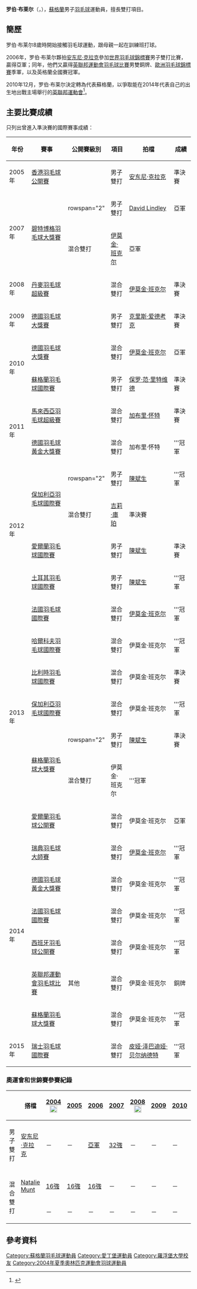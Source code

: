 {{noteTA|G1=Badminton}}
{{Infobox 羽球選手
| playername              = 罗伯·布莱尔<br/>{{lang|en|Robert Blair}}
| image                   = Badminton-robert blair.jpg
| size                    = 200px
| caption                 = 
| birth_name              = 
| date_of_birth           = {{birth_date_and_age|1981|8|7}}<ref name="England">{{cite web|title=In Profile:  ROB BLAIR|url=http://www.badmintonengland.co.uk/text.asp?section=503&sectionTitle=Robert+Blair|publisher=Badminton England|accessdate=2011-12-16|deadurl=yes|archiveurl=https://web.archive.org/web/20110929073824/http://www.badmintonengland.co.uk/text.asp?section=503&sectionTitle=Robert+Blair|archivedate=2011-09-29}}{{en}}</ref>
| place_of_birth          = {{SCO}}[[爱丁堡|爱丁堡]]<ref name="Commonwealth">{{cite web|title=XX Commonwealth Games Athlete Biography - Robert Blair|url=http://results.glasgow2014.com/athlete/lawn_bowls/1015779/robert_blair.html}}{{en}}</ref>
| height                  = {{height|m=1.86}}<ref name="Commonwealth"/>
| weight                  = {{weight|kg=84}}<ref name="Commonwealth"/>
| event                   = 男子雙打、混合雙打
| country                 = {{GBR}}<br/>{{ENG}} (2001-2010)<br/>{{SCO}} (2010-)
| years_active            = 
| handedness              = 右手<ref name="England"/>
| coach                   = 
| highest_ranking         = 第16位（混雙-[[加布里·怀特|加布里·怀特]]）
| date_of_highest_ranking = 2009年10月 <ref name="ranking">[http://bwfcontent.tournamentsoftware.com/ranking/player.aspx?id=2808&player=107975 BWF World Ranking - Ranking of Robert BLAIR ~ (12052)]{{en}}</ref>
| current_ranking         = 第107位（男雙-[[林培雷|林培雷]]）<br/>第22位（混雙-[[加布里·怀特|加布里·怀特]]）
| date_of_current_ranking = 2011年12月15日<ref>[http://bwfcontent.tournamentsoftware.com/ranking/category.aspx?id=2808&category=474 BWF World Ranking (12/15/2011) - Women's doubles]{{en}}</ref><ref>[http://bwfcontent.tournamentsoftware.com/ranking/category.aspx?id=2808&category=476 BWF World Ranking (12/15/2011) -  Mixed doubles]{{en}}</ref>
| played                  = 20勝–16負（男單）<br/>272勝–208負（男双）<br/>88勝–54負（混双）
| titles                  = 
| bwf_profile             = DBFB76D6-35D7-43BD-B453-269A520FD38C
| bwf_id                  = 12052
| updated                 = 2011年12月16日
}}
{{MedalTableTop}}
{{MedalSport | 男子[[羽毛球|羽毛球]]}}
{{MedalCountry | {{ENG}}}}
{{MedalCompetition | [[世界羽毛球錦標賽|世界羽毛球錦標賽]]}}
{{MedalSilver | [[2006年世界羽毛球錦標賽|2006年 奧克蘭]] | 男子雙打 }}
{{MedalCompetition | [[英聯邦運動會|英聯邦運動會]]}}
{{MedalSilver | [[2006年英联邦运动会|2006年 墨爾本]] | [[2006年英聯邦運動會羽毛球比賽|混合團體]]}}
{{MedalBronze | [[2006年英联邦运动会|2006年 墨爾本]] | [[2006年英聯邦運動會羽毛球比賽|男子雙打]]}}
{{MedalCompetition | [[歐洲羽毛球錦標賽|歐洲羽毛球錦標賽]]}}
{{MedalBronze | [[2006年歐洲羽毛球錦標賽|2006年 登博斯]] | 男子雙打 }}
{{MedalCountry | {{SCO}}}}
{{MedalCompetition | [[英聯邦運動會|英聯邦運動會]]}}
{{MedalBronze | [[2014年英联邦运动会|2014年 格拉斯哥]] | [[2014年英聯邦運動會羽毛球比賽|混合雙打]]}}
{{MedalBottom}}
'''罗伯·布莱尔'''（{{lang-en|'''Robert Blair'''}}，{{bd|1981年|8月7日}}），[[蘇格蘭|蘇格蘭]]男子[[羽毛球|羽毛球]]運動員，擅長雙打項目。

==簡歷==
罗伯·布莱尔8歲時開始接觸羽毛球運動，跟母親一起在訓練班打球。

2006年，罗伯·布莱尔夥拍[[安东尼·克拉克|安东尼·克拉克]]參加[[2006年世界羽毛球錦標賽|世界羽毛球錦標賽]]男子雙打比賽，贏得亞軍；同年，他們又贏得[[2006年英聯邦運動會羽毛球比賽|英聯邦運動會羽毛球比賽]]男雙銅牌、[[2006年歐洲羽毛球錦標賽|歐洲羽毛球錦標賽]]季軍，以及英格蘭全國賽冠軍。

2010年12月，罗伯·布莱尔決定轉為代表蘇格蘭，以爭取能在2014年代表自己的出生地出戰主場舉行的[[2014年英聯邦運動會|英聯邦運動會]]<ref>{{cite news|title=Badminton star Robert Blair returns to Scotland fold|url=http://news.bbc.co.uk/sport2/hi/other_sports/badminton/9292197.stm|newspaper=BBC|date=2010-12-16}}{{en}}</ref>。

==主要比賽成績==
只列出曾進入準決賽的國際賽事成績：
{| class=wikitable style="text-align:center; font-size:small;" 
!width="50"|年份
!width="180"|賽事
!width="80"|公開賽級別
!width="60"|項目
!width="180"|拍檔
!width="50"|成績
|-
!rowspan="1"|2005年
|[[2005年香港羽毛球公開賽|香港羽毛球公開賽]]
|
|男子雙打
|[[安东尼·克拉克|安东尼·克拉克]]
|bgcolor="#b8860b"|準決賽
|-
!rowspan="2"|2007年
|rowspan="2"|[[2007年碧特博格羽毛球大獎賽|碧特博格羽毛球大獎賽]]
|rowspan="2" {{BWFGP}}
|男子雙打
|[[David_Lindley|David Lindley]]
|bgcolor="silver"|亞軍
|-
|混合雙打
|{{flagicon|SCO}} [[伊莫金·班克尔|伊莫金·班克尔]]
|bgcolor="silver"|亞軍
|-
!rowspan="1"|2008年
|[[2008年丹麥羽毛球超級賽|丹麥羽毛球超級賽]]
|{{BWFSS}}
|混合雙打
|{{flagicon|SCO}} [[伊莫金·班克尔|伊莫金·班克尔]]
|bgcolor="#b8860b"|準決賽
|-
!rowspan="1"|2009年
|[[2009年德國羽毛球大獎賽|德國羽毛球大獎賽]]
|{{BWFGP}}
|男子雙打
|[[克里斯·爱德考克|克里斯·爱德考克]]
|bgcolor="#b8860b"|準決賽
|-
!rowspan="2"|2010年
|[[2010年德國羽毛球大獎賽|德國羽毛球大獎賽]]
|{{BWFGP}}
|混合雙打
|{{flagicon|SCO}} [[伊莫金·班克尔|伊莫金·班克尔]]
|bgcolor="silver"|亞軍
|-
|[[2010年蘇格蘭羽毛球國際賽|蘇格蘭羽毛球國際賽]]
|{{BWFIC}}
|男子雙打
|{{flagicon|SCO}} [[保罗·范·里特维德|保罗·范·里特维德]]
|bgcolor="#b8860b"|準決賽
|-
!rowspan="2"|2011年
|[[2011年馬來西亞羽毛球超級賽|馬來西亞羽毛球超級賽]]
|{{BWFSS}}
|混合雙打
|{{flagicon|ENG}} [[加布里·怀特|加布里·怀特]]
|bgcolor="#b8860b"|準決賽
|-
|[[2011年德國羽毛球黃金大獎賽|德國羽毛球黃金大獎賽]]
|{{BWFGPG}}
|混合雙打
|{{flagicon|ENG}} 加布里·怀特
|bgcolor="gold"|'''冠軍
|-
!rowspan="4"|2012年
|rowspan="2"|[[2012年保加利亞羽毛球國際賽|保加利亞羽毛球國際賽]]
|rowspan="2" {{BWFIC}}
|男子雙打
|{{flagicon|MAS}} [[陳斌生|陳斌生]]
|bgcolor="gold"|'''冠軍
|-
|混合雙打
|[[吉莉·庫珀|吉莉·庫珀]]
|bgcolor="#b8860b"|準決賽
|-
|[[2012年愛爾蘭羽毛球國際賽|愛爾蘭羽毛球國際賽]]
|{{BWFIS}}
|男子雙打
|{{flagicon|MAS}} [[陳斌生|陳斌生]]
|bgcolor="#b8860b"|準決賽
|-
|[[2012年土耳其羽毛球國際賽|土耳其羽毛球國際賽]]
|{{BWFIS}}
|男子雙打
|{{flagicon|MAS}} [[陳斌生|陳斌生]]
|bgcolor="gold"|'''冠軍
|-
!rowspan="7"|2013年
|[[2013年法國羽毛球國際賽|法國羽毛球國際賽]]
|{{BWFIC}}
|混合雙打
|[[伊莫金·班克尔|伊莫金·班克尔]]
|bgcolor="gold"|'''冠軍
|-
|[[2013年哈爾科夫羽毛球國際賽|哈爾科夫羽毛球國際賽]]
|{{BWFIC}}
|混合雙打
|伊莫金·班克尔
|bgcolor="gold"|'''冠軍
|-
|[[2013年比利時羽毛球國際賽|比利時羽毛球國際賽]]
|{{BWFIC}}
|混合雙打
|伊莫金·班克尔
|bgcolor="#b8860b"|準決賽
|-
|[[2013年保加利亞羽毛球國際賽|保加利亞羽毛球國際賽]]
|{{BWFIC}}
|混合雙打
|伊莫金·班克尔
|bgcolor="gold"|'''冠軍
|-
|rowspan="2"|[[2013年蘇格蘭羽毛球大獎賽|蘇格蘭羽毛球大獎賽]]
|rowspan="2" {{BWFGP}}
|男子雙打
|{{flagicon|MAS}} [[陳斌生|陳斌生]]
|bgcolor="#b8860b"|準決賽
|-
|混合雙打
|伊莫金·班克尔
|bgcolor="gold"|'''冠軍
|-
|[[2013年愛爾蘭羽毛球公開賽|愛爾蘭羽毛球公開賽]]
|{{BWFIC}}
|混合雙打
|伊莫金·班克尔
|bgcolor="silver"|亞軍
|-
!rowspan="6"|2014年
|[[2014年瑞典羽毛球大師賽|瑞典羽毛球大師賽]]
|{{BWFIC}}
|混合雙打
|[[伊莫金·班克尔|伊莫金·班克尔]]
|bgcolor="gold"|'''冠軍
|-
|[[2014年德國羽毛球黃金大獎賽|德國羽毛球黃金大獎賽]]
|{{BWFGPG}}
|混合雙打
|伊莫金·班克尔
|bgcolor="gold"|'''冠軍
|-
|[[2014年法國羽毛球國際賽|法國羽毛球國際賽]]
|{{BWFIC}}
|混合雙打
|伊莫金·班克尔
|bgcolor="gold"|'''冠軍
|-
|[[2014年西班牙羽毛球公開賽|西班牙羽毛球公開賽]]
|{{BWFIC}}
|混合雙打
|伊莫金·班克尔
|bgcolor="gold"|'''冠軍
|-
|[[2014年英聯邦運動會羽毛球比賽|英聯邦運動會羽毛球比賽]]
|其他
|混合雙打
|伊莫金·班克尔
|bgcolor="#b8860b"|銅牌
|-
|[[2014年蘇格蘭羽毛球大獎賽|蘇格蘭羽毛球大獎賽]]
|{{BWFGP}}
|混合雙打
|伊莫金·班克尔
|bgcolor="gold"|'''冠軍
|-
!rowspan="1"|2015年
|[[2015年瑞士羽毛球國際賽|瑞士羽毛球國際賽]]
|{{BWFIC}}
|混合雙打
|{{flagicon|INA}} [[皮娅·泽巴迪娅·贝尔纳德特|皮娅·泽巴迪娅·贝尔纳德特]]
|bgcolor="gold"|'''冠軍
|}
{{BWF賽事級別索引}}

===奧運會和世錦賽參賽紀錄===
{| class=wikitable style="text-align:center; font-size:small;" 
!
!搭檔
!width="80"|[[2004年夏季奧林匹克運動會羽毛球比賽|2004]] [[File:Olympic_rings_without_rims.svg|20px]]
!width="50"|[[2005年世界羽毛球錦標賽|2005]]
!width="50"|[[2006年世界羽毛球錦標賽|2006]]
!width="50"|[[2007年世界羽毛球錦標賽|2007]]
!width="80"|[[2008年夏季奧林匹克運動會羽毛球比賽|2008]] [[File:Olympic_rings_without_rims.svg|20px]]
!width="50"|[[2009年世界羽毛球錦標賽|2009]]
!width="50"|[[2010年世界羽毛球錦標賽|2010]]
!width="50"|[[2011年世界羽毛球錦標賽|2011]]
!width="80"|[[2012年夏季奧林匹克運動會羽毛球比賽|2012]] [[File:Olympic_rings_without_rims.svg|20px]]
!width="50"|[[2013年世界羽毛球錦標賽|2013]]
!width="50"|[[2014年世界羽毛球錦標賽|2014]]
|-
!width="80"|男子雙打
|align="left"|[[安东尼·克拉克|安东尼·克拉克]]
|－
|－
|bgcolor="silver"|[[2006年世界羽毛球錦標賽男子雙打項目|亞軍]]
|[[2007年世界羽毛球錦標賽男子雙打項目|32強]]
|－
|－
|－
|－
|－
|－
|－
|-
|
|-
!rowspan="2" width="80"|混合雙打
|align="left"|[[Natalie_Munt|Natalie Munt]]
|[[2004年夏季奧林匹克運動會羽毛球混合雙打比賽|16強]]
|[[2005年世界羽毛球錦標賽混合雙打項目|16強]]
|[[2006年世界羽毛球錦標賽混合雙打項目|16強]]
|－
|－
|－
|－
|－
|－
|－
|－
|-
|align="left"|{{nowrap|[[伊莫金·班克尔|伊莫金·班克尔]]}}
|－
|－
|－
|－
|－
|－
|－
|－
|－
|－
|[[2014年世界羽毛球錦標賽混合雙打項目|32強]]
|}

==參考資料==
{{reflist}}

{{DEFAULTSORT:Blair, Robert}}
[[Category:蘇格蘭羽毛球運動員|Category:蘇格蘭羽毛球運動員]]
[[Category:愛丁堡運動員|Category:愛丁堡運動員]]
[[Category:羅浮堡大學校友|Category:羅浮堡大學校友]]
[[Category:2004年夏季奧林匹克運動會羽球運動員|Category:2004年夏季奧林匹克運動會羽球運動員]]
